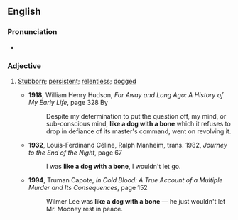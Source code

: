 ==English==

===Pronunciation===
* {{audio|en|En-au-like a dog with a bone.ogg|Audio (AU)}}

===Adjective===
{{head|en|adjective|head=[[like]] a [[dog]] [[with]] a [[bone]]}}

# {{lb|en|simile}} [[stubborn|Stubborn]]; [[persistent]]; [[relentless]]; [[dogged]]
#* '''1918''', William Henry Hudson, ''Far Away and Long Ago: A History of My Early Life'', page 328 By
#*: Despite my determination to put the question off, my mind, or sub-conscious mind, '''like a dog with a bone''' which it refuses to drop in defiance of its master's command, went on revolving it.
#* '''1932''', Louis-Ferdinand Céline, Ralph Manheim, trans. 1982, ''Journey to the End of the Night'', page 67
#*: I was '''like a dog with a bone''', I wouldn't let go.
#* '''1994''', Truman Capote, ''In Cold Blood: A True Account of a Multiple Murder and Its Consequences'', page 152
#*: Wilmer Lee was '''like a dog with a bone''' — he just wouldn't let Mr. Mooney rest in peace.